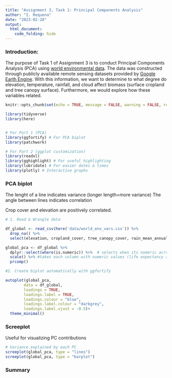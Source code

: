 ```yaml
---
title: "Assignment 3, Task 1: Principal Components Analysis"
author: "I. Requena"
date: "2023-02-28"
output: 
  html_document:
    code_folding: hide
---
```


### Introduction:

The purpose of Task 1 of Assignment 3 is to conduct Principal Components Analysis (PCA) using [world environmental data](https://www.kaggle.com/datasets/zanderventer/environmental-variables-for-world-countries). The data was constructed through publicly available remote sensing datasets provided by [Google Earth Engine](https://earthengine.google.com/). With this information, we want to determine to what degree do elevation, temperature, rainfall, and cloud affect biomass (surface cropland and tree canopy surface). Furthermore, we would explore how these variables related.

```r
knitr::opts_chunk$set(echo = TRUE, message = FALSE, warning = FALSE, results=FALSE)

library(tidyverse)
library(here)


# For Part 1 (PCA)
library(ggfortify) # For PCA biplot
library(patchwork)

# For Part 2 (ggplot customization)
library(readxl)
library(gghighlight) # For useful highlighting
library(lubridate) # For easier dates & times
library(plotly) # Interactive graphs
```

### PCA biplot

The lenght of a line indicates variance (longer length=more variance)
The angle between lines indicates correlation

Crop cover and elevation are positively correlated. 

```r
# 1. Read & Wrangle data

df_global <- read_csv(here('data/world_env_vars.csv')) %>%
  drop_na() %>% 
  select(elevation, cropland_cover, tree_canopy_cover, rain_mean_annual, temp_mean_annual, cloudiness)

global_pca <- df_global %>%
  dplyr::select(where(is.numeric)) %>%  # selects when its numeric across all different columns
  scale() %>% #takes each column with numeric values (life expectancy and rescaling by the average)
  prcomp()

#2. Create biplot automatically with ggfortify

autoplot(global_pca,
     	data = df_global, 
     	loadings = TRUE,
     	loadings.label = TRUE,
     	loadings.colour = "blue",
     	loadings.label.colour = "darkgrey",
     	loadings.label.vjust = -0.5)+
  theme_minimal()
```

### Screeplot

Useful for visualizing PC contributions

```r
# Variance explained by each PC
screeplot(global_pca, type = "lines")
screeplot(global_pca, type = "barplot")
```
### Summary

